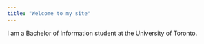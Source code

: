 ```yaml
---
title: "Welcome to my site"
---
```


I am a Bachelor of Information student at the University of Toronto.
